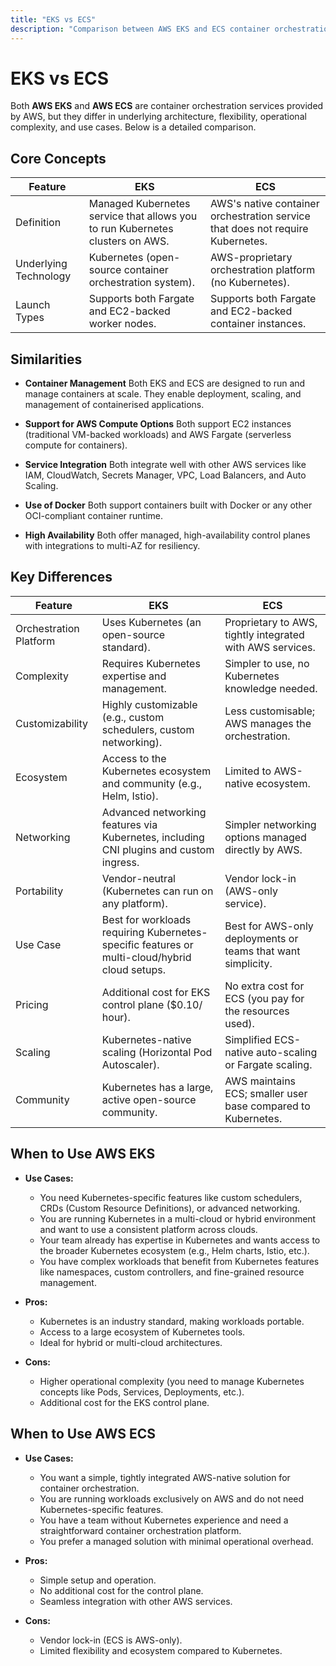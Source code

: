 ```yaml
---
title: "EKS vs ECS"
description: "Comparison between AWS EKS and ECS container orchestration services, covering core concepts, similarities, differences, and use cases."
---
```


# EKS vs ECS

Both **AWS EKS** and **AWS ECS** are container orchestration services provided by AWS, but they differ in underlying architecture, flexibility, operational complexity, and use cases. Below is a detailed comparison.

## Core Concepts

| Feature               | EKS                                                                           | ECS                                                                            |
| --------------------- | ----------------------------------------------------------------------------- | ------------------------------------------------------------------------------ |
| Definition            | Managed Kubernetes service that allows you to run Kubernetes clusters on AWS. | AWS's native container orchestration service that does not require Kubernetes. |
| Underlying Technology | Kubernetes (open-source container orchestration system).                      | AWS-proprietary orchestration platform (no Kubernetes).                        |
| Launch Types          | Supports both Fargate and EC2-backed worker nodes.                            | Supports both Fargate and EC2-backed container instances.                      |

## Similarities

- **Container Management** Both EKS and ECS are designed to run and manage containers at scale. They enable deployment, scaling, and management of containerised applications.

- **Support for AWS Compute Options** Both support EC2 instances (traditional VM-backed workloads) and AWS Fargate (serverless compute for containers).

- **Service Integration** Both integrate well with other AWS services like IAM, CloudWatch, Secrets Manager, VPC, Load Balancers, and Auto Scaling.

- **Use of Docker** Both support containers built with Docker or any other OCI-compliant container runtime.

- **High Availability** Both offer managed, high-availability control planes with integrations to multi-AZ for resiliency.

## Key Differences

| Feature                | EKS                                                                                           | ECS                                                          |
| ---------------------- | --------------------------------------------------------------------------------------------- | ------------------------------------------------------------ |
| Orchestration Platform | Uses Kubernetes (an open-source standard).                                                    | Proprietary to AWS, tightly integrated with AWS services.    |
| Complexity             | Requires Kubernetes expertise and management.                                                 | Simpler to use, no Kubernetes knowledge needed.              |
| Customizability        | Highly customizable (e.g., custom schedulers, custom networking).                             | Less customisable; AWS manages the orchestration.            |
| Ecosystem              | Access to the Kubernetes ecosystem and community (e.g., Helm, Istio).                         | Limited to AWS-native ecosystem.                             |
| Networking             | Advanced networking features via Kubernetes, including CNI plugins and custom ingress.        | Simpler networking options managed directly by AWS.          |
| Portability            | Vendor-neutral (Kubernetes can run on any platform).                                          | Vendor lock-in (AWS-only service).                           |
| Use Case               | Best for workloads requiring Kubernetes-specific features or multi-cloud/hybrid cloud setups. | Best for AWS-only deployments or teams that want simplicity. |
| Pricing                | Additional cost for EKS control plane ($0.10/ hour).                                          | No extra cost for ECS (you pay for the resources used).      |
| Scaling                | Kubernetes-native scaling (Horizontal Pod Autoscaler).                                        | Simplified ECS-native auto-scaling or Fargate scaling.       |
| Community              | Kubernetes has a large, active open-source community.                                         | AWS maintains ECS; smaller user base compared to Kubernetes. |

## When to Use AWS EKS

- **Use Cases:**
    - You need Kubernetes-specific features like custom schedulers, CRDs (Custom Resource Definitions), or advanced networking.
    - You are running Kubernetes in a multi-cloud or hybrid environment and want to use a consistent platform across clouds.
    - Your team already has expertise in Kubernetes and wants access to the broader Kubernetes ecosystem (e.g., Helm charts, Istio, etc.).
    - You have complex workloads that benefit from Kubernetes features like namespaces, custom controllers, and fine-grained resource management.

- **Pros:**
    - Kubernetes is an industry standard, making workloads portable.
    - Access to a large ecosystem of Kubernetes tools.
    - Ideal for hybrid or multi-cloud architectures.

- **Cons:**
    - Higher operational complexity (you need to manage Kubernetes concepts like Pods, Services, Deployments, etc.).
    - Additional cost for the EKS control plane.

## When to Use AWS ECS

- **Use Cases:**
    - You want a simple, tightly integrated AWS-native solution for container orchestration.
    - You are running workloads exclusively on AWS and do not need Kubernetes-specific features.
    - You have a team without Kubernetes experience and need a straightforward container orchestration platform.
    - You prefer a managed solution with minimal operational overhead.

- **Pros:**
    - Simple setup and operation.
    - No additional cost for the control plane.
    - Seamless integration with other AWS services.

- **Cons:**
    - Vendor lock-in (ECS is AWS-only).
    - Limited flexibility and ecosystem compared to Kubernetes.
